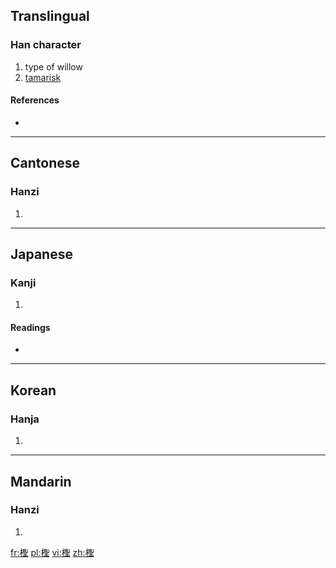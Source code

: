 {{also|柽}}
==Translingual==

===Han character===
{{Han char|rn=75|rad=木|as=13|sn=17|four=4691<sub>4</sub>|canj=木尸口土 (DSRG)}}

# type of willow
# [[tamarisk]]

====References====
* {{Han ref|kx=0556.180|dkj=15650|dj=0945.340|hdz=21299.030|uh=6A89|ud=27273|bh=ECF7|bd=60663}}

----

==Cantonese==

===Hanzi===
{{yue-hanzi|jyut=|y=ching1|sim=柽}}

# {{defn|Cantonese|sort=木13}}

----

==Japanese==

===Kanji===
{{ja-kanji|grade=|rs=木13}}

# {{defn|Japanese|sort=木13}}

====Readings====
* {{ja-readings|on=[[てい]] (tei), [[ちょう]] (chō)|kun=[[かわらやなぎ]] (kawarayanagi)}}

----

==Korean==

===Hanja===
{{ko-hanja|hangeul=정|eumhun=|rv=jeong|mr=chŏng|y=ceng}}

# {{defn|Korean|sort=木13}}

----

==Mandarin==

===Hanzi===
{{cmn-hanzi|sim=柽|pin=[[chēng]] ([[cheng1]])|wg=ch'eng<sup>1</sup>}}

# {{defn|Mandarin|sort=木13}}

[[fr:檉]]
[[pl:檉]]
[[vi:檉]]
[[zh:檉]]